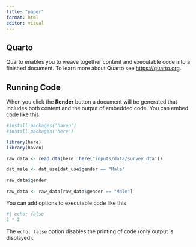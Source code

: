 ```yaml
---
title: "paper"
format: html
editor: visual
---
```


## Quarto

Quarto enables you to weave together content and executable code into a finished document. To learn more about Quarto see <https://quarto.org>.

## Running Code

When you click the **Render** button a document will be generated that includes both content and the output of embedded code. You can embed code like this:

```r
#install.packages('haven')
#install.packages('here')

library(here)
library(haven)

raw_data <- read_dta(here::here("inputs/data/survey.dta"))

dat_male <- dat_use[dat_use$gender == "Male"

raw_data$gender
                    
raw_data <- raw_data[raw_data$gender == "Male"]
```

You can add options to executable code like this

```r
#| echo: false
2 * 2
```

The `echo: false` option disables the printing of code (only output is displayed).
